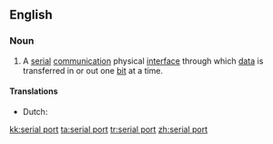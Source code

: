 {{wikipedia}}
==English==

===Noun===
{{en-noun}}

# {{computers}} A [[serial]] [[communication]] physical [[interface]] through which [[data]] is transferred in or out one [[bit]] at a time.

====Translations====
* Dutch: {{t-|nl|seriële poort|c}}

[[kk:serial port]]
[[ta:serial port]]
[[tr:serial port]]
[[zh:serial port]]